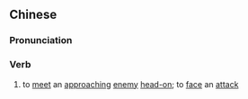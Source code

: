 {{also|迎撃}}
==Chinese==
{{zh-forms|s=迎击}}

===Pronunciation===
{{zh-pron
|m=yíng擊
|c=jing4 gik1
|mn=qz:gêng-kiak/tw,xm,zz:gêng-kek
|cat=v
}}

===Verb===
{{zh-verb}}

# to [[meet]] an [[approaching]] [[enemy]] [[head-on]]; to [[face]] an [[attack]]